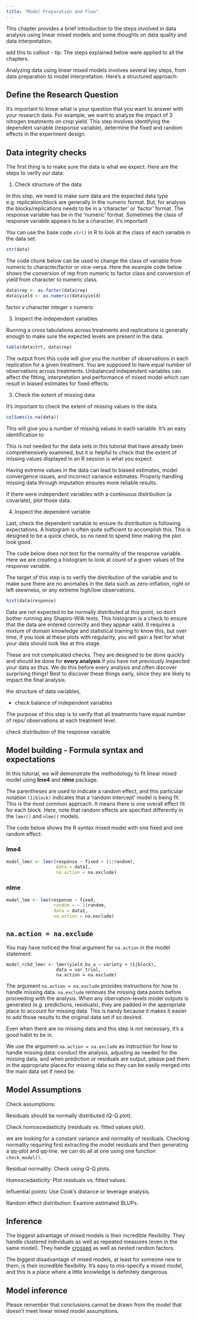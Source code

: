 ```yaml
---
title: "Model Preparation and Flow"
---
```


This chapter provides a brief introduction to the steps involved in data analysis using linear mixed models and some thoughts on data quality and data interpretation. 

add this to callout - tip: The steps explained below were applied to all the chapters. 

Analyzing data using linear mixed models involves several key steps, from data preparation to model interpretation. Here’s a structured approach:

## Define the Research Question 

It's important to know what is your question that you want to answer with your research data. For example, we want to analyze the impact of 3 nitrogen treatments on crop yield. 
This step involves identifying the dependent variable (response variable), determine the fixed and random effects in the experiment design. 

## Data integrity checks 

The first thing is to make sure the data is what we expect. Here are the steps to verify our data:

1.  Check structure of the data 

In this step, we need to make sure data are the expected data type e.g. replication/block are generally in the numeric format. But, for analysis the blocks/replications needs to be in a 'character' or 'factor' format. 
The response variable has be in the 'numeric' format. Sometimes the class of response variable appears to be a character, it's important 

You can use the base code `str()` in R to look at the class of each variable in the data set. 
```r
str(data)
```


The code chunk below can be used to change the class of variable from numeric to character/factor or vice-versa.
Here the example code below shows the conversion of rep from numeric to factor class and conversion of yield from character to numeric class.
```r
data$rep <- as.factor(data$rep)
data$yield <- as.numeric(data$yield)
```

::: column-margin
factor v character
integer v numeric
:::


3.  Inspect the independent variables

Running a cross tabulations across treatments and replications is generally enough to make sure the expected levels are present in the data.

```r
table(data$trt, data$rep)
```

The output from this code will give you the number of observations in each replication for a given treatment. You are supposed to have equal number of observations across treatments. Unbalanced independent variables can affect the fitting, interpretation and performance of mixed model which can result in biased estimates for fixed effects. 

3.  Check the extent of missing data

It's important to check the extent of missing values in the data. 

```r
colSums(is.na(data))
```

This will give you a number of missing values in each variable. It's an easy identification to 

This is not needed for the data sets in this tutorial that have already been comprehensively examined, but it is helpful to check that the extent of missing values displayed in an R session is what you expect.


Having extreme values in the data can lead to biased estimates, model convergence issues, and incorrect variance estimates. Properly handling missing data through imputation ensures more reliable results.  


If there were independent variables with a continuous distribution (a covariate), plot those data.


4.  Inspect the dependent variable 

Last, check the dependent variable to ensure its distribution is following expectations. A histogram is often quite sufficient to accomplish this. This is designed to be a quick check, so no need to spend time making the plot look good.

The code below does not test for the normality of the response variable. Here we are creating a histogram to look at count of a given values of the response variable. 

The target of this step is to verify the distribution of the variable and to make sure there are no anomalies in the data such as zero-inflation, right or left skewness, or any extreme high/low observations. 

```r
hist(data$response)
```

Data are not expected to be normally distributed at this point, so don't bother running any Shapiro-Wilk tests. This histogram is a check to ensure that the data are entered correctly and they appear valid. It requires a mixture of domain knowledge and statistical training to know this, but over time, if you look at these plots with regularity, you will gain a feel for what your data should look like at this stage.

These are not complicated checks. They are designed to be done quickly and should be done for **every analysis** if you have not previously inspected your data as thus. We do this before every analysis and often discover surprising things! Best to discover these things early, since they are likely to impact the final analysis.


the structure of data variables, 


- check balance of independent variables 

The purpose of this step is to verify that all treatments have equal number of reps/ observations at each treatment level.





check distribution of the response variable

## Model building - Formula syntax and expectations

In this tutorial, we will demonstrate the methodology to fit linear mixed model using **lme4** and **nlme** package.

The parentheses are used to indicate a random effect, and this particular notation `(1|block)` indicates that a 'random intercept' model is being fit. This is the most common approach. It means there is one overall effect fit for each block. Here, note that random effects are specified differently in the `lmer()` and `nlme()` models. 

The code below shows the R syntax mixed model with one fixed and one random effect:

::: panel-tabset
### lme4

```r
model_lmer <- lmer(response ~ fixed + (1|random),
                   data = data1, 
                   na.action = na.exclude)
```

### nlme

```r
model_lme <- lme(response ~ fixed,
                  random = ~ 1|random,
                  data = data1, 
                  na.action = na.exclude)
```
:::

::: callout-note
## `na.action = na.exclude`

You may have noticed the final argument for `na.action` in the model statement:

```         
model_rcbd_lmer <- lmer(yield_bu_a ~ variety + (1|block),
                   data = var_trial, 
                   na.action = na.exclude)
```

The argument `na.action = na.exclude` provides instructions for how to handle missing data. `na.exclude` removes the missing data points before proceeding with the analysis. When any obervation-levels model outputs is generated (e.g. predictions, residuals), they are padded in the appropriate place to account for missing data. This is handy because it makes it easier to add those results to the original data set if so desired.

Even when there are no missing data and this step is not necessary, it's a good habit to be in.
:::



We use the argument `na.action = na.exclude` as instruction for how to handle missing data: conduct the analysis, adjusting as needed for the missing data, and when prediction or residuals are output, please pad them in the appropriate places for missing data so they can be easily merged into the main data set if need be.

## Model Assumptions

Check assumptions:

Residuals should be normally distributed (Q-Q plot).

Check homoscedasticity (residuals vs. fitted values plot).

we are looking for a constant variance and normality of residuals.
Checking normality requiring first extracting the model residuals and then generating a qq-plot and qq-line.
we can do all at one using one function `check_model()`.


Residual normality: Check using Q-Q plots.

Homoscedasticity: Plot residuals vs. fitted values.

Influential points: Use Cook’s distance or leverage analysis.

Random effect distribution: Examine estimated BLUPs.

## Inference


The biggest advantage of mixed models is their incredible flexibility. They handle clustered individuals as well as repeated measures (even in the same model). They handle [crossed](https://www.theanalysisfactor.com/multilevel-models-with-crossed-random-effects/) as well as nested random factors.

The biggest disadvantage of mixed models, at least for someone new to them, is their incredible flexibility. It’s easy to mis-specify a mixed model, and this is a place where a little knowledge is definitely dangerous.

::: callout-warning
## Model inference
Please remember that conclusions cannot be drawn from the model that doesn't meet linear mixed model assumptions. 
:::
